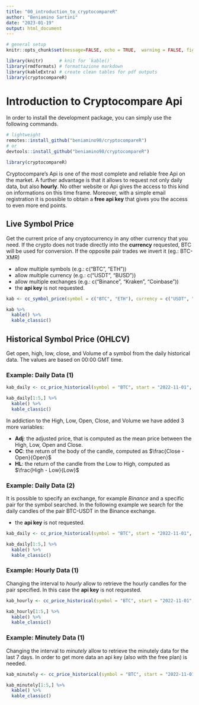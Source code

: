 ```yaml
---
title: "00_introduction_to_cryptocompareR"
author: "Beniamino Sartini"
date: "2023-01-19"
output: html_document
---
```


```r
# general setup 
knitr::opts_chunk$set(message=FALSE, echo = TRUE,  warning = FALSE, fig.align = "center", fig.pos = "H")

library(knitr)      # knit for `kable()`
library(rmdformats) # formattazione markdown
library(kableExtra) # create clean tables for pdf outputs 
library(cryptocompareR)
```

# Introduction to Cryptocompare Api

In order to install the development package, you can simply use the following commands.

```r

# lightweight
remotes::install_github("beniamino98/cryptocompareR")
# or
devtools::install_github("beniamino98/cryptocompareR")

library(cryptocompareR)

```

Cryptocompare's Api is one of the most complete and reliable free Api on the market. A further advantage is that it allows to request not only daily data, but also **hourly**. No other website or Api gives the access to this kind on informations on this time frame. Moreover, with a simple email registration it is possible to obtain a **free api key** that gives you the access to even more end points. 

## Live Symbol Price

Get the current price of any cryptocurrency in any other currency that you need. If the crypto does not trade directly into the **currency** requested, BTC will be used for conversion. If the opposite pair trades we invert it (eg.: BTC-XMR)

- allow multiple symbols (e.g.: c("BTC", "ETH"))
- allow multiple currency (e.g.: c("USDT", "BUSD"))
- allow multiple exchanges (e.g.: c("Binance", "Kraken", "Coinbase"))
- the **api key** is not requested. 


```r
kab <- cc_symbol_price(symbol = c("BTC", "ETH"), currency = c("USDT", "BUSD"), exchange = c("Binance", "Kraken", "Coinbase"), api_key = NULL)

kab %>%
  kable() %>%
  kable_classic()
```

## Historical Symbol Price (OHLCV)

Get open, high, low, close, and Volume of a symbol from the daily historical data. The values are based on 00:00 GMT time.

### Example: Daily Data (1)

```r

kab_daily <- cc_price_historical(symbol = "BTC", start = "2022-11-01", end =  "2022-12-01", exchange = NULL, currency = "USD", interval = "daily", api_key = NULL) 

kab_daily[1:5,] %>%
  kable() %>%
  kable_classic()

```
In addiction to the High, Low, Open, Close, and Volume we have added 3 more variables: 

- **Adj**: the adjusted price, that is computed as the mean price between the High, Low, Open and Close.
- **OC**: the return of the body of the candle, computed as $\frac{Close - Open}{Open}$
- **HL**: the return of the candle from the Low to High, computed as $\frac{High - Low}{Low}$

### Example: Daily Data (2)

It is possible to specify an exchange, for example *Binance* and a specific pair for the symbol searched. In the following example we search for the daily candles of the pair BTC-USDT in the Binance exchange. 

- the **api key** is not requested.

```r

kab_daily <- cc_price_historical(symbol = "BTC", start = "2022-11-01", end =  "2022-12-01", exchange = "Binance", currency = "USDT", interval = "daily", api_key = NULL) 

kab_daily[1:5,] %>%
  kable() %>%
  kable_classic()
```

### Example: Hourly Data (1)

Changing the interval to *hourly* allow to retrieve the hourly candles for the pair specified. In this case the **api key** is not requested. 

```r
kab_hourly <- cc_price_historical(symbol = "BTC", start = "2022-11-01", end =  "2022-12-01", exchange = NULL, currency = "USD", interval = "hourly", api_key = NULL) 

kab_hourly[1:5,] %>%
  kable() %>%
  kable_classic()
```

### Example: Minutely Data (1)

Changing the interval to *minutely* allow to retrieve the minutely data for the last 7 days. In order to get more data an api key (also with the free plan) is needed.

```r
kab_minutely <- cc_price_historical(symbol = "BTC", start = "2022-11-01", end =  "2022-12-01", exchange = NULL, currency = "USD", interval = "minutely", api_key = NULL) 

kab_minutely[1:5,] %>%
  kable() %>%
  kable_classic()
```




